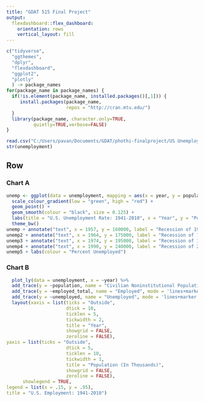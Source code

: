 ```yaml
---
title: "GDAT 515 Final Project"
output: 
  flexdashboard::flex_dashboard:
    orientation: rows
    vertical_layout: fill
---
```


```r

c("tidyverse",
  "ggthemes",
  "dplyr",
  "flexdashboard",
  "ggplot2",
  "plotly"
  ) -> package_names  
for(package_name in package_names) {
  if(!is.element(package_name, installed.packages()[,1])) {
     install.packages(package_name,
                      repos = "http://cran.mtu.edu/")
  }
  library(package_name, character.only=TRUE,
          quietly=TRUE,verbose=FALSE)
}

read.csv("C:/Users/pavan/Documents/GDAT/phothi-finalproject/US Unemployment Data.csv") -> unemployment
str(unemployment)

```

Row {data-width=650}
-----------------------------------------------------------------------

### Chart A

```r

unemp <- ggplot(data = unemployment, mapping = aes(x = year, y = population, color = unemployed_percent)) +
  scale_colour_gradient(low = "green", high = "red") +
  geom_point() +
  geom_smooth(colour = "black", size = 0.125) +
  labs(title = "U.S. Unemployment Rate: 1941-2010", x = "Year", y = "Population (In Thousands") +
  theme_bw() 
unemp + annotate("text", x = 1957, y = 160000, label = "Recession of 1973-1975") -> unemp2
unemp2 + annotate("text", x = 1964, y = 175000, label = "Recession of 1981-1982") -> unemp3
unemp3 + annotate("text", x = 1974, y = 195000, label = "Recession of 1990-1992") -> unemp4
unemp4 + annotate("text", x = 1990, y = 240000, label = "Recession of 2007-2009") -> unemp5
unemp5 + labs(colour = "Percent Unemployed")


```

### Chart B

```r

  plot_ly(data = unemployment, x = ~year) %>%
  add_trace(y = ~population, name = "Civilian Noninstitutional Population", mode = 'lines+marker') %>%
  add_trace(y = ~employed_total, name = "Employed", mode = 'lines+marker') %>%
  add_trace(y = ~unemployed, name = "Unemployed", mode = 'lines+marker') %>%
  layout(xaxis = list(ticks = "Outside", 
                      dtick = 10, 
                      ticklen = 5,
                      tickwidth = 2,
                      title = "Year",
                      showgrid = FALSE, 
                      zeroline = FALSE),
yaxis = list(ticks = "Outside", 
                      dtick = 5, 
                      ticklen = 10, 
                      tickwidth = 1,
                      title = "Population (In Thousands)",
                      showgrid = FALSE, 
                      zeroline = FALSE),
      showlegend = TRUE,
legend = list(x = .15, y = .95), 
title = "U.S. Employment: 1941-2010")


```





